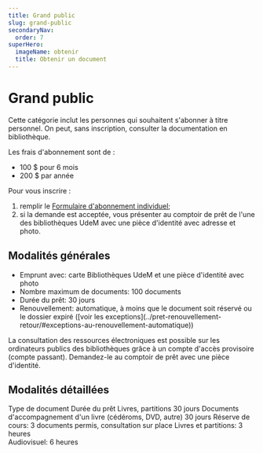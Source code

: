 ```yaml
---
title: Grand public
slug: grand-public
secondaryNav:
  order: 7
superHero:
  imageName: obtenir
  title: Obtenir un document
---
```



# Grand public

Cette catégorie inclut les personnes qui souhaitent s'abonner à titre personnel. On peut, sans inscription, consulter la documentation en bibliothèque.

Les frais d'abonnement sont de :

- 100 $ pour 6 mois
- 200 $ par année

Pour vous inscrire :

1. remplir le [Formulaire d'abonnement individuel](/obtenir/formulaire-abonnement-individuel.pdf);
2. si la demande est acceptée, vous présenter au comptoir de prêt de l'une des bibliothèques UdeM avec une pièce d'identité avec adresse et photo.

## Modalités générales

<ul style={{ listStyleType: "none", paddingLeft: 0 }}>
<li style={{ display: "flex", alignItems: "center", gap: "0.5rem" }}><IdentificationCardIcon size={32} color="BleuFonce"/> Emprunt avec: carte Bibliothèques UdeM et une pièce d'identité avec photo</li>
<li style={{ display: "flex", alignItems: "center", gap: "0.5rem" }}><BooksIcon size={32} color="BleuFonce"/> Nombre maximum de documents: 100 documents</li>
<li style={{ display: "flex", alignItems: "center", gap: "0.5rem" }}><CalendarDotsIcon size={32} color="BleuFonce"/> Durée du prêt: 30 jours</li>
<li style={{ display: "flex", alignItems: "center", gap: "0.5rem" }}><RepeatIcon size={32} color="BleuFonce"/> Renouvellement: automatique, à moins que le document soit réservé ou le dossier expiré ([voir les exceptions](../pret-renouvellement-retour/#exceptions-au-renouvellement-automatique))</li>
</ul>

La consultation des ressources électroniques est possible sur les ordinateurs publics des bibliothèques grâce à un compte d'accès provisoire (compte passant). Demandez-le au comptoir de prêt avec une pièce d'identité.

## Modalités détaillées

<TableContainer component={Paper}>
      <Table sx={{ minWidth: 650 }} aria-label="simple table">
        <TableHead>
          <TableRow>
            <TableCell>Type de document</TableCell>
            <TableCell align="right">Durée du prêt</TableCell>
          </TableRow>
        </TableHead>
        <TableBody>
          <TableRow sx={{ '&:last-child td, &:last-child th': { border: 0 } }}>
            <TableCell>Livres, partitions</TableCell>
            <TableCell align="right">30 jours</TableCell>
          </TableRow>
          <TableRow sx={{ '&:last-child td, &:last-child th': { border: 0 } }}>
            <TableCell>Documents d'accompagnement d'un livre (cédéroms, DVD, autre)</TableCell>
            <TableCell align="right">30 jours</TableCell>
          </TableRow>
          <TableRow sx={{ '&:last-child td, &:last-child th': { border: 0 } }}>
            <TableCell>Réserve de cours: 3 documents permis, consultation sur place</TableCell>
            <TableCell align="right">Livres et partitions: 3 heures <br/> Audiovisuel: 6 heures</TableCell>
          </TableRow>
        </TableBody>
      </Table>
    </TableContainer>